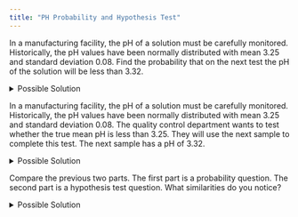 ```yaml
---
title: "PH Probability and Hypothesis Test"
---
```


In a manufacturing facility, the pH of a solution must be carefully monitored. Historically, the pH values have been normally distributed with mean 3.25 and standard deviation 0.08. Find the probability that on the next test the pH of the solution will be less than 3.32.

<details>

<summary>Possible Solution</summary>

$\mu = 3.25$

$\sigma = 0.08$

$x = 3.32$

$z = \frac{x - \mu}{\sigma} = \frac{3.32 - 3.25}{0.08} = 0.875$

**Normal Probability Applet Information**

To find the probability corresponding to a $z$-score.

1.  Shade the side of interest.
2.  Type the $z$-score in the box (negative value the left box and positive values the right box).
3.  Read the probability from the area box. 

![](/fig_PH.png)

$P(X < 3.32) = P(Z < 0.875) = 0.8092$

The probability that on the next test the pH will be less than 3.32 is 0.809.

</details>

<!--- From 221 Course Packet (Lesson 8 #15; Craig's exercises) --->

<!--- Winter 2023 Computation Practice #10 --->

In a manufacturing facility, the pH of a solution must be carefully monitored. Historically, the pH values have been normally distributed with mean 3.25 and standard deviation 0.08. The quality control department wants to test whether the true mean pH is less than 3.25. They will use the next sample to complete this test. The next sample has a pH of 3.32.

<details>

<summary>Possible Solution</summary>

**Null and alternative hypotheses**

$H_0: \mu = 3.25$

$H_a: \mu < 3.25$

**Level of significance**

$\alpha = 0.05$

**Summary statistics**

$x = 3.32$

Assume $\sigma = 0.08$

**Test statistic**$z = \frac{x - \mu}{\sigma} = \frac{3.32-3.25}{0.08} = 0.875$

*Note: This is the same as* $z = \frac{\overline{x} - \mu}{\frac{\sigma}{\sqrt{n}}} = \frac{3.32 - 3.25}{\frac{0.08}{\sqrt{1}}} = 0.875$*.*

**P-value and comparison to** $\alpha$

Because the alternative hypothesis is $\mu < 3.25$ we are looking for the probability of being less than the test statistic.

**Normal Probability Applet Information**

To find the probability corresponding to a $z$-score.

1.  Shade the side of interest.
2.  Type the $z$-score in the box (negative value the left box and positive values the right box).
3.  Read the probability from the area box. 

![](/fig_PH.png)

$P(X < 3.32) = P(Z < 0.875) = 0.8092$

$p$-value = 0.809 \> 0.05 = $\alpha$

**Conclusion**

We [fail to reject]{.underline} the null hypothesis.

**English Sentence**

There is [insufficient]{.underline} evidence to suggest that the mean pH is less than 3.25.

</details>

<!--- Adapted from Winter 2023 Computation Practice # 10 --->

<!--- Adapted from 221 Course Packet (Lesson 8 #15; Craig's exercises) --->

<!--- Notice this problem is presented as a probability question and as a hypothesis test question. Give at the same time -- try to help students make the connections. --->

Compare the previous two parts. The first part is a probability question. The second part is a hypothesis test question. What similarities do you notice?

<details>

<summary>Possible Solution</summary>

The probability calculation in the first part is the same calculation in the Test Statistic and p-value calculations of the hypothesis in the second part.

</details>

